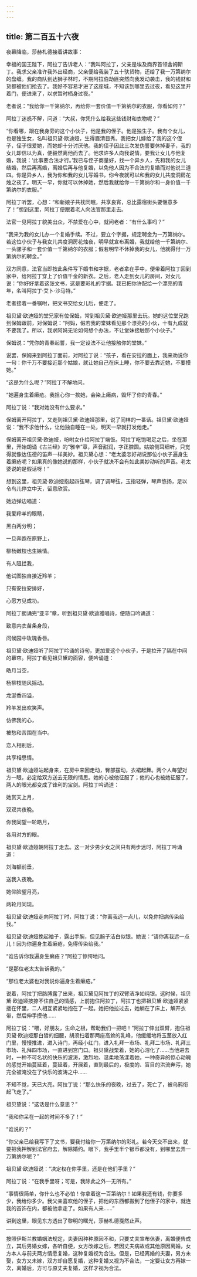 ```yaml
---
---
---
```

title: 第二百五十六夜
---






夜幕降临，莎赫札德接着讲故事：





幸福的国王陛下，阿拉丁告诉老人：“我叫阿拉丁，父亲是埃及商界首领舍姆斯丁。我求父亲准许我外出经商，父亲便给我装了五十驮货物，还给了我一万第纳尔的盘缠。我的商队到达狮子林时，不期阿拉伯劫匪突然向我发动袭击，我的钱财和货都被他们抢去了。我好不容易才进了这座城，不知该到哪里去过夜，看见这里开着门，便进来了，以求暂时栖身过夜。”

老者说：“我给你一千第纳尔，再给你一套价值一千第纳尔的衣服，你看如何？”

阿拉丁迷惑不解，问道：“大叔，你凭什么给我这些钱财和衣物呢？”

“你看哪，跟在我身旁的这个小伙子，他是我的侄子。他是独生子。我有个女儿，也是独生女，名叫祖贝黛·欧迪娅，生得眉清目秀。我把女儿嫁给了我的这个侄子，侄子很爱她，而她却十分讨厌他。我的侄子因此三次发伪誓要休掉妻子，我的女儿却信以为真，便毅然离他而去了。他求许多人向我说情，要我让女儿与他复婚，我说：‘此事要合法才行。’我已与侄子商量好，找一个异乡人，先和我的女儿结婚，然后再离婚，离婚后再与他复婚，以免他人因为不合法的复婚而对他说三道四。你是异乡人，我为你和我的女儿写婚书，你今夜就可以和我的女儿共度洞房花烛之夜了。明天一早，你就可以休掉她，然后我就给你一千第纳尔和一身价值一千第纳尔的衣服。”

阿拉丁听罢，心想：“和新娘子共枕同眠，共享良宵，总比露宿街头要惬意多了！”想到这里，阿拉丁便跟着老人向法官那里走去。

法官一见阿拉丁貌美出众，不禁爱在心中，就问老者：“有什么事吗？”

“我来为我的女儿办一个复婚手续。不过，要立个字据，规定聘金为一万第纳尔。若这位小伙子与我女儿共度洞房花烛夜，明早就宣布离婚，我就给他一千第纳尔、一头骡子和一套价值一千第纳尔的衣服；假若明早不休掉我的女儿，他就得付一万第纳尔的聘金。”

双方同意，法官当即按此条件写下婚书和字据，老者拿在手中，便带着阿拉丁回到家中，给阿拉丁穿上了价值千金的新衣。之后，老人走到女儿的房间，对女儿说：“你好好拿着这张文书，这是要彩礼的字据。我已把你许配给一个漂亮的青年，名叫阿拉丁·艾卜·沙马特。”

老者接着一番嘱咐，把文书交给女儿后，便走了。

祖贝黛·欧迪娅的堂兄家有位保姆，常到祖贝黛·欧迪娅那里去玩。她的这位堂兄跑到保姆跟前，对保姆说：“阿妈，假若我的堂妹看见那个漂亮的小伙，十有九成就不要我了。所以，我求阿妈无论如何想个办法，不让堂妹接触那个小伙子。”

保姆说：“凭你的青春起誓，我一定设法不让他接触你的堂妹。”

说罢，保姆来到阿拉丁面前，对阿拉丁说：“孩子，看在安拉的面上，我来劝说你一句：你千万不要接近那个姑娘，就让她自己在床上睡，你不要去靠近她，不要摸她。”

“这是为什么呢？”阿拉丁不解地问。

“她遍身生着癞疮。我担心你一挨她，会染上癞病，毁坏了你的青春。”

阿拉丁说：“我对她没有什么要求。”

保姆离开阿拉丁，又走到祖贝黛·欧迪娅那里，说了同样的一番话。祖贝黛·欧迪娅说：“我不求他什么，让他独自睡在一处，明天一早就打发他走。”

保姆离开祖贝黛·欧迪娅，吩咐女仆给阿拉丁端饭。阿拉丁吃饱喝足之后，坐在那里，开始朗诵《古兰经》的“雅辛”章，声音甜润，字正腔圆。姑娘侧耳细听，只觉得就像达伍德的笛声一样美妙。祖贝黛心想：“老太婆怎好胡说那位小伙子遍身生着癞疮呢？如果真的像她说的那样，小伙子就决不会有如此美妙动听的声音。老太婆说的是假话呀！”

想到这里，祖贝黛·欧迪娅抱起四弦琴，调了调琴弦，玉指轻弹，琴声悠扬，足以令鸟儿停立中天，留意欣赏。

她边弹边唱道：


我爱羚羊的眼睛，

黑白两分明；

一旦奔跑在原野上，

柳杨嫩枝也生嫉情。

有人阻拦我，

他试图独自接近羚羊；

只有安拉安排好，

心愿方见成功。



阿拉丁朗诵完“亚辛”章，听到祖贝黛·欧迪雅唱诗，便随口吟诵道：


致意内衣苗条身段，

问候园中玫瑰香唇。



祖贝黛·欧迪娅听了阿拉丁吟诵的诗句，更加爱这个小伙子，于是拉开了隔在中间的幕帘。阿拉丁看见祖贝黛的面容，便吟诵道：


皓月当空，

杨柳枝随风摇动。

龙涎香四溢，

羚羊发出欢笑声。

仿佛我的心，

被愁和苦围在当中。

恋人相别后，

共享相思情。



祖贝黛·欧迪娅站起身来，在房中来回走动，臀部摆动，衣裙起舞。两个人每望对方一眼，必定给双方送去无限的情思。她的心被他征服了；他的心也被她征服了，两人的眼光都变成了锋利的宝剑。阿拉丁吟诵道：


她赏天上月，

双双共夜晚。

你我同望一轮皓月，

各用对方的眼。



祖贝黛·欧迪娅朝阿拉丁走去。这一对少男少女之间只有两步远时，阿拉丁吟诵道：


刘海额前垂，

送我入夜晚。

她仰脸望月亮，

两轮月同现。



祖贝黛·欧迪娅走向阿拉丁时，阿拉丁说：“你离我远一点儿，以免你把病传染给我。”

祖贝黛·欧迪娅挽起袖子，露出手腕，但见腕子洁白似银。她说：“请你离我远一点儿！因为你遍身生着癞疮，免得传染给我。”

“谁告诉你我遍身生癞疮？”阿拉丁惊愕地问。

“是那位老太太告诉我的。”

“那位老太婆也对我说你遍身生着癞疮。”

说着，阿拉丁把胳膊露了出来，祖贝黛见阿拉丁的双臂洁净如纯银。这时候，祖贝黛·欧迪娅按捺不住自己的情感，上前抱住阿拉丁，阿拉丁也把祖贝黛·欧迪娅紧紧搂在怀里，二人相互紧紧地抱在了一起。她把他拉过去，她躺在了床上，解开衣带，然后伸手摸他……

阿拉丁说：“喂，好朋友，生命之根，帮助我们一把吧！”阿拉丁伸出双臂，抱住祖贝黛·欧迪娅那白皙的细腰，胡须扫着那两座高耸的乳峰，他缓缓地将玉茎放入红门里，慢慢推进，进入诗门，再经小红门，进入礼拜一市场、礼拜二市场、礼拜三市场、礼拜四市场，一直进到宫门口。祖贝黛战栗着，她的心溶化了……当他进去时，一种不可名状的快乐的波涛，激烈地、温柔地荡漾着她，一种奇异的惊心动魄的感觉开始蔓延着，蔓延着，开展着，直到最后的，极度的、盲目的洪流奔泻，她完全被淹没在了快乐的波涛之中……

不知不觉，天已大亮。阿拉丁说：“那么快乐的夜晚，过去了，死亡了，被乌鸦衔起飞走了。”

祖贝黛说：“这话是什么意思？”

“我和你呆在一起的时间不多了！”

“谁说的？”

“你父亲已给我写下了文书，要我付给你一万第纳尔的彩礼。若今天交不出来，就要把我押解到法官府去，解除婚约。眼下，我手里半个银币都没有，到哪里去弄一万第纳尔呢？”

祖贝黛·欧迪娅说：“决定权在你手里，还是在他们手里？”

阿拉丁说：“在我手里呀；可是，我除此之外一无所有。”

“事情很简单，你什么也不必怕！你拿着这一百第纳尔！如果我还有钱，你要多少，我给你多少。我父亲喜欢他的侄子，把他的东西都搬到了他侄子的家中，就连我的首饰在内，都被他拿走了。如果有人来……”





讲到这里，眼见东方透出了黎明的曙光，莎赫札德戛然止声。



***





按照伊斯兰教婚姻法规定，夫妻因种种原因不和，只要丈夫宣布休妻，离婚便告成立，其后男婚女嫁，各听自便，女方改嫁之后，若因丈夫病故或其他原因离婚，女方本人与前夫两方情愿复婚，这种复婚视为合法。但是，已经离婚的夫妻，男方未娶，女方又未嫁，双方却自愿复婚，这种复婚又视为不合法，一定要让女方再嫁一次，离婚后，方可与原丈夫复婚，这样才视为合法。​​​